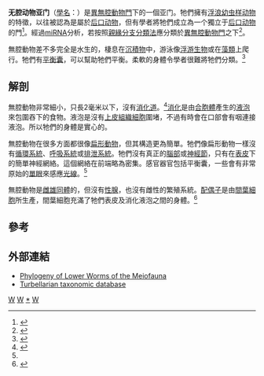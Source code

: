 {{Automatic Taxobox
| taxon = Acoelomorpha
| authority = Ehlers, 1985
| image = Waminoa on Plerogyra.jpg
| image_caption = 在[[泡囊珊瑚屬|泡囊珊瑚屬]]上的''Waminoa''
| subdivision_ranks = [[綱|綱]]
| subdivision = 
* [[無腸綱|無腸綱]] Acoela
* [[纽皮綱|纽皮綱]] Nemertodermatida
}}

'''无腔动物亚门'''（[[學名|學名]]：{{lang|la|Acoelomorpha}}）是[[異無腔動物門|異無腔動物門]]下的一個亚门。牠們擁有[[浮浪幼虫样动物|浮浪幼虫样动物]]的特徵，以往被認為是屬於[[后口动物|后口动物]]，但有學者將牠們成立為一个獨立于[[后口动物|后口动物]]的門<ref>{{Cite journal en|author=Baguñà J, Riutort M|year=2004|url=http://www.cababstractsplus.org/abstracts/Abstract.aspx?AcNo=20043105840|title=Molecular phylogeny of the Platyhelminthes|journal=Can J Zool|volume=82|pages=168-93|deadurl=yes|archiveurl=https://web.archive.org/web/20141219141312/http://www.cababstractsplus.org/abstracts/Abstract.aspx?AcNo=20043105840|archivedate=2014年12月19日|df=}}</ref>。經過[[miRNA|miRNA]]分析，若按照[[親緣分支分類法|親緣分支分類法]]應分類於[[異無腔動物門|異無腔動物門]]之下<ref>{{Cite journal en|author=Philippe, H|year=2011|url=http://www.nature.com/nature/journal/v470/n7333/full/nature09676.html|title=Acoelomorph flatworms are deuterostomes related to Xenoturbella|journal=Nature|volume=470|pages=255-258|access-date=2011-02-10|archive-date=2011-08-05|archive-url=https://web.archive.org/web/20110805032100/http://www.nature.com/nature/journal/v470/n7333/full/nature09676.html|dead-url=no}}</ref>。

無腔動物差不多完全是水生的，棲息在[[沉積物|沉積物]]中，游泳像[[浮游生物|浮游生物]]或在[[藻類|藻類]]上爬行。牠們有[[平衡囊|平衡囊]]，可以幫助牠們平衡。柔軟的身體令學者很難將牠們分類。<ref name="pmid16485278">{{cite journal en|author=Petrov A, Hooge M, Tyler S|title=Comparative morphology of the bursal nozzles in acoels (Acoela, Acoelomorpha)|journal=J. Morphol.|volume=267|issue=5|pages=634–48|pmid=16485278|doi=10.1002/jmor.10428|url=http://dx.doi.org/10.1002/jmor.10428|date=May 2006}}</ref>

==解剖==
無腔動物非常細小，只長2毫米以下，沒有[[消化道|消化道]]。<ref name="urlThe Platyhelminthes and the Acoela">{{cite web|url=http://devbio.umesci.maine.edu/styler/globalworming/platyhelm2003.html |title=The Platyhelminthes and the Acoela |accessdate=2009-03-21 |deadurl=yes |archiveurl=https://web.archive.org/web/20080509144930/http://devbio.umesci.maine.edu/styler/globalworming/platyhelm2003.html |archivedate=2008-05-09 }}</ref>[[消化|消化]]是由[[合胞體|合胞體]]產生的[[液泡|液泡]]來包圍吞下的食物。液泡是沒有[[上皮組織|上皮組織]][[細胞|細胞]]圍堵，不過有時會在口部會有咽連接液泡。所以牠們的身體是實心的。

無腔動物在很多方面都很像[[扁形動物|扁形動物]]，但其構造更為簡單。牠們像扁形動物一樣沒有[[循環系統|循環系統]]、[[呼吸系統|呼吸系統]]或[[排泄系統|排泄系統]]。牠們沒有真正的[[腦部|腦部]]或[[神經節|神經節]]，只有在[[表皮|表皮]]下的簡單神經網絡。這個網絡在前端略為密集。感官器官包括平衡囊，一些會有非常原始的[[單眼|單眼]]來感應[[光線|光線]]。<ref name=IZ/> 

無腔動物是[[雌雄同體|雌雄同體]]的，但沒有[[性腺|性腺]]，也沒有雌性的繁殖系統。[[配偶子|配偶子]]是由[[間葉細胞|間葉細胞]]所生產，間葉細胞充滿了牠們表皮及消化液泡之間的身體。<ref name=IZ>{{cite book en|author=Barnes, Robert D.|year=1982|title=Invertebrate Zoology|publisher=Holt-Saunders International|location=Philadelphia, PA|page=229|id=ISBN 0-03-056747-5}}</ref>

==參考==
{{reflist}}

==外部連結==
*[https://web.archive.org/web/20060912001722/http://devbio.umesci.maine.edu/styler/globalworming/pintro.html Phylogeny of Lower Worms of the Meiofauna]
*[https://web.archive.org/web/20060713063532/http://devbio.umesci.maine.edu/styler/turbellaria/turb2.php?action=1&code=12275 Turbellarian taxonomic database]

{{动物界}}
{{Taxonbar}}
[[Category:动物|W]]
[[Category:无脊椎动物|W]]
[[Category:無腔動物門|*]]
[[Category:_1985年描述的分类群|W]]